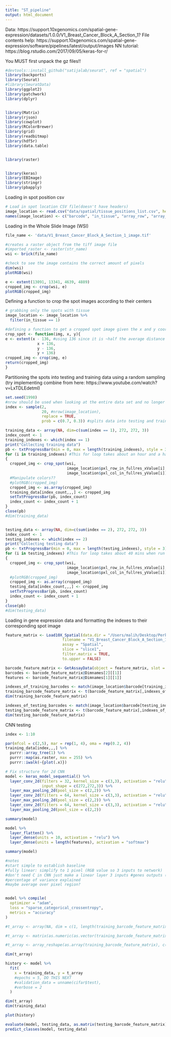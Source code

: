 ```yaml
---
title: "ST_pipeline"
output: html_document
---
```

Data: https://support.10xgenomics.com/spatial-gene-expression/datasets/1.0.0/V1_Breast_Cancer_Block_A_Section_1?
File contents help: https://support.10xgenomics.com/spatial-gene-expression/software/pipelines/latest/output/images
NN tutorial: https://blog.rstudio.com/2017/09/05/keras-for-r/


You MUST first unpack the gz files!!
```r
#devtools::install_github("satijalab/seurat", ref = "spatial")
library(backports)
library(Seurat)
#library(SeuratData)
library(ggplot2)
library(patchwork)
library(dplyr)


library(Matrix)
library(rjson)
library(cowplot)
library(RColorBrewer)
library(grid)
library(readbitmap)
library(hdf5r)
library(data.table)


library(raster)


library(keras)
library(EBImage)
library(stringr)
library(pbapply)
```

Loading in spot position csv
```r
# Load in spot location CSV file(doesn't have headers)
image_location <- read.csv("data/spatial/tissue_positions_list.csv", header=FALSE)
names(image_location) <- c("barcode", "in_tissue", "array_row", "array_col", "pxl_col_in_fullres_yValue", "pxl_row_in_fullres_xValue")
```
 
Loading in the Whole Slide Image (WSI)
```r
file_name <- 'data/V1_Breast_Cancer_Block_A_Section_1_image.tif'

#creates a raster object from the tiff image file
#imported_raster <- raster(str_name)
wsi <- brick(file_name)

#check to see the image contains the correct amount of pixels
dim(wsi)
plotRGB(wsi)

e <- extent(13091, 13341, 4639, 4889)
cropped_img <- crop(wsi, e)
plotRGB(cropped_img)
```


Defining a function to crop the spot images according to their centers
```r
# grabbing only the spots with tissue
image_location <- image_location %>%
  filter(in_tissue == 1)

#defining a function to get a cropped spot image given the x and y coordinates of the center of the spot
crop_spot <- function(img, x, y){
e <- extent(x - 136, #using 136 since it is ~half the average distance (273 pixels) between spot centers. We could consider using a different measure to more closely fit to the spot ratius.
              x + 136,
              y - 136,
              y + 136)
cropped_img <- crop(img, e)
return(cropped_img)
}
```


Partitioning the spots into testing and training data using a random sampling
(try implementing combine from here: https://www.youtube.com/watch?v=LxTDLEdetmI)
```r
set.seed(1998)
#nrow should be used when looking at the entire data set and no longer restricting to 500 spots
index <- sample(2,
                20, #nrow(image_location),
                replace = TRUE,
                prob = c(0.7, 0.3)) #splits data into testing and training

training_data <- array(NA, dim=c(sum(index == 1), 272, 272, 3))
index_count <- 1 
training_indexes <- which(index == 1)
print("Collecting training data")
pb <- txtProgressBar(min = 0, max = length(training_indexes), style = 3)
for (i in training_indexes) #This for loop takes about an hour and a half when run on all spots
{
  cropped_img <- crop_spot(wsi, 
                           image_location$pxl_row_in_fullres_xValue[i], 
                           image_location$pxl_col_in_fullres_yValue[i])
  #Manipulate colors??
  #plotRGB(cropped_img) 
  cropped_img <- as.array(cropped_img)
  training_data[index_count,,,] <- cropped_img
  setTxtProgressBar(pb, index_count)
  index_count <- index_count + 1
}
close(pb)
#dim(training_data)


testing_data <- array(NA, dim=c(sum(index == 2), 272, 272, 3))
index_count <- 1
testing_indexes <- which(index == 2)
print("Collecting testing data")
pb <- txtProgressBar(min = 0, max = length(testing_indexes), style = 3)
for (i in testing_indexes) #This for loop takes about 40 mins when run on all spots
{
  cropped_img <- crop_spot(wsi, 
                           image_location$pxl_row_in_fullres_xValue[i], 
                           image_location$pxl_col_in_fullres_yValue[i])
  #plotRGB(cropped_img)
  cropped_img <- as.array(cropped_img)
  testing_data[index_count,,,] <- cropped_img
  setTxtProgressBar(pb, index_count)
  index_count <- index_count + 1
}
close(pb)
#dim(testing_data)
```


Loading in gene expression data and formatting the indexes to their corresponding spot image
```r
feature_matrix <- Load10X_Spatial(data.dir = "/Users/malih/Desktop/Perkins_Lab_ST/Identifying (usable) image spots/data",
                         filename = "V1_Breast_Cancer_Block_A_Section_1_filtered_feature_bc_matrix.h5",
                         assay = "Spatial",
                         slice = "slice1",
                         filter.matrix = TRUE,
                         to.upper = FALSE)

barcode_feature_matrix <- GetAssayData(object = feature_matrix, slot = "counts")
barcodes <- barcode_feature_matrix@Dimnames[2][[1]]
features <- barcode_feature_matrix@Dimnames[1][[1]]

indexes_of_training_barcodes <- match(image_location$barcode[training_indexes], barcodes)
training_barcode_feature_matrix <- t(barcode_feature_matrix[,indexes_of_training_barcodes])
dim(training_barcode_feature_matrix)

indexes_of_testing_barcodes <- match(image_location$barcode[testing_indexes], barcodes)
testing_barcode_feature_matrix <- t(barcode_feature_matrix[,indexes_of_testing_barcodes])
dim(testing_barcode_feature_matrix)
```






CNN testing
```r
index <- 1:10

par(mfcol = c(2,5), mar = rep(1, 4), oma = rep(0.2, 4))
training_data[index,,,] %>% 
  purrr::array_tree(1) %>%
  purrr::map(as.raster, max = 255) %>%
  purrr::iwalk(~{plot(.x)})

# Fix structure for 2d CNN
model <- keras_model_sequential() %>% 
  layer_conv_2d(filters = 32, kernel_size = c(3,3), activation = "relu", 
                input_shape = c(272,272,3)) %>% 
  layer_max_pooling_2d(pool_size = c(2,2)) %>% 
  layer_conv_2d(filters = 64, kernel_size = c(3,3), activation = "relu") %>% 
  layer_max_pooling_2d(pool_size = c(2,2)) %>% 
  layer_conv_2d(filters = 64, kernel_size = c(3,3), activation = "relu") %>%
  layer_max_pooling_2d(pool_size = c(2,2))

summary(model)

model %>% 
  layer_flatten() %>% 
  layer_dense(units = 10, activation = "relu") %>% 
  layer_dense(units = length(features), activation = "softmax")

summary(model)

#notes
#start simple to establish baseline
#fully linear: simplify to 1 pixel (RGB value so 3 inputs to network)
#don't need C in CNN just make a linear layer 3 inputs #genes outputs (use linear regression code for this)
#percentage of variance explained
#maybe average over pixel region?


model %>% compile(
  optimizer = "adam",
  loss = "sparse_categorical_crossentropy",
  metrics = "accuracy"
)

#t_array <- array(NA, dim = c(1, length(training_barcode_feature_matrix[,1]),length(features)))

#t_array <- matrix(as.numeric(as.vector(training_barcode_feature_matrix)), nrow = length(training_barcode_feature_matrix[,1]), ncol = length(features))[,1:10]

#t_array <- array_reshape(as.array(training_barcode_feature_matrix), c(length(training_barcode_feature_matrix[,1]), length(features)))

dim(t_array)

history <- model %>% 
  fit(
    x = training_data, y = t_array
    #epochs = 5, DO THIS NEXT
    #validation_data = unname(cifar$test),
    #verbose = 2
  )

dim(t_array)
dim(training_data)

plot(history)

evaluate(model, testing_data, as.matrix(testing_barcode_feature_matrix)[,1], verbose = 0)
predict_classes(model, testing_data)
```


